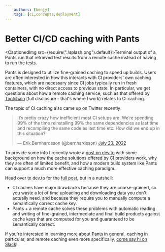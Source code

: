 ```yaml
---
    authors: [benjy]
    tags: [ci,concepts,deployment]
---
```


# Better CI/CD caching with Pants

<CaptionedImg src={require("./splash.png").default}>Terminal output of a Pants run that retrieved test results from a remote cache instead of having to run the tests.</CaptionedImg>

<!--truncate-->

Pants is designed to utilize fine-grained caching to speed up builds. Users are often interested in how this interacts with CI providers' own caching features, which are necessary since CI jobs typically run in fresh containers, with no direct access to previous state. In particular, we get questions about how a remote caching service, such as that offered by [Toolchain](https://toolchain.com/) (full disclosure - that's where I work) relates to CI caching.

The topic of CI caching also came up on Twitter recently:

> It’s pretty crazy how inefficient most CI setups are. We’re spending 99% of the time reinstalling 99% the same dependencies as last time and recompiling the same code as last time etc. How did we end up in this situation?
>
> — Erik Bernhardsson (@bernhardsson) [July 23, 2022](https://twitter.com/bernhardsson/status/1550659837981343744?ref_src=twsrc%5Etfw)

To provide some info I recently wrote a [post on dev.to](https://dev.to/benjyw/better-cicd-caching-with-new-gen-build-systems-3aem) with some background on how the cache solutions offered by CI providers work, why they are often of limited benefit, and how a modern build system like Pants can support a much more effective caching paradigm.

Head over to dev.to for the [full post](https://dev.to/benjyw/better-cicd-caching-with-new-gen-build-systems-3aem), but in a nutshell:

- CI caches have major drawbacks because they are coarse-grained, so you waste a lot of time uploading and downloading data you don't actually need, and because they require you to manually compute a semantically correct cache key.
- Pants + a remote cache solves these problems with automatic reading and writing of fine-grained, intermediate and final build products against cache keys that are computed for you and guaranteed to be semantically correct.

If you're interested in learning more about Pants in general, caching in particular, and remote caching even more specifically, [come say hi on Slack](https://www.pantsbuild.org/docs/getting-help)!